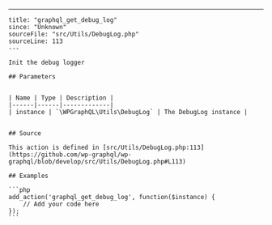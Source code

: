 ---
    title: "graphql_get_debug_log"
    since: "Unknown"
    sourceFile: "src/Utils/DebugLog.php"
    sourceLine: 113
    ---
    
    Init the debug logger
    
    ## Parameters
    
    
    | Name | Type | Description |
    |------|------|-------------|
    | instance | `\WPGraphQL\Utils\DebugLog` | The DebugLog instance |
    
    
    ## Source

    This action is defined in [src/Utils/DebugLog.php:113](https://github.com/wp-graphql/wp-graphql/blob/develop/src/Utils/DebugLog.php#L113)

    ## Examples

    ```php
    add_action('graphql_get_debug_log', function($instance) {
        // Add your code here
    });
    ```
    